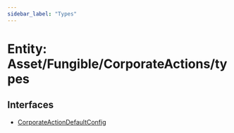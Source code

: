 ```yaml
---
sidebar_label: "Types"
---
```


# Entity: Asset/Fungible/CorporateActions/types

## Interfaces

- [CorporateActionDefaultConfig](interfaces/CorporateActionDefaultConfig.mdx)
